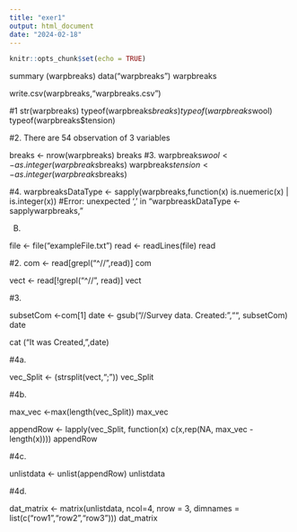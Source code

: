 ```yaml
---
title: "exer1"
output: html_document
date: "2024-02-18"
---
```


```r
knitr::opts_chunk$set(echo = TRUE)
```


summary (warpbreaks)
data("warpbreaks")
warpbreaks 

write.csv(warpbreaks,"warpbreaks.csv")

#1 
str(warpbreaks)
typeof(warpbreaks$breaks)
  typeof(warpbreaks$wool)
  typeof(warpbreaks$tension)


#2. There are 54 observation of 3 variables

breaks <- nrow(warpbreaks)
 breaks
#3. 
warpbreaks$wool <-as.integer(warpbreaks$breaks)
warpbreaks$tension <-as.integer(warpbreaks$breaks)

#4. warpbreaksDataType <- sapply(warpbreaks,function(x) is.nuemeric(x) | is.integer(x))
#Error: unexpected ',' in "warpbreaskDataType <- sapplywarpbreaks,"




B.


file <- file("exampleFile.txt")
  read <- readLines(file)
  read
  
#2.
com <- read[grepl("^//",read)]
com

vect <- read[!grepl("^//", read)]
vect


#3.

subsetCom <-com[1]
date <- gsub("//Survey data. Created:","", subsetCom)
date

cat ("It was Created,",date)


#4a.


vec_Split <- (strsplit(vect,";"))
vec_Split


#4b.


max_vec <-max(length(vec_Split))
max_vec

appendRow <- lapply(vec_Split, function(x) c(x,rep(NA, max_vec - length(x))))
appendRow


#4c.


unlistdata <- unlist(appendRow)
unlistdata

#4d.

dat_matrix <- matrix(unlistdata, ncol=4, nrow = 3,
                     dimnames = list(c("row1","row2","row3")))
dat_matrix



















